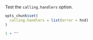 Test the `calling.handlers` option.

```r
opts_chunk$set(
  calling.handlers = list(error = hnd)
)
```

```r
1 + ""
```
